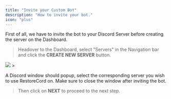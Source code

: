 ```yaml
---
title: "Invite your Custom Bot"
description: "How to invite your bot."
icon: "plus"
---
```

<Tip>First of all, we have to invite the bot to your Discord Server before creating the server on the Dashboard.</Tip>

> Headover to the Dashboard, select "Servers" in the Navigation bar and click the **CREATE NEW SERVER** button.

<Frame>
  <img src="images/setup_create-server_select-bot.png" />
</Frame>
>

<Note>A Discord window should popup, select the corresponding server you wish to use RestoreCord on. Make sure to close the window after inviting the bot.</Note>

> Then click on **NEXT** to proceed to the next step.

<Card title="Continue with the next step!" icon="arrow-right" href="/guides/setup/server/select-server" color="2ab673"></Card>

